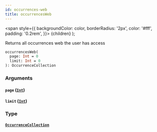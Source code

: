 ```yaml
---
id: occurrences-web
title: occurrencesWeb
---
```


<span
style={{
      backgroundColor: color,
      borderRadius: '2px',
      color: '#fff',
      padding: '0.2rem',
    }}>
{children}
</span>
);

Returns all occurrences web the user has access

```graphql
occurrencesWeb(
  page: Int = 0
  limit: Int = 0
): OccurrenceCollection

```

### Arguments

#### `page` ([`Int`](/api/scalars/int))

#### `limit` ([`Int`](/api/scalars/int))

### Type

#### [`OccurrenceCollection`](/api/objects/occurrence-collection)

